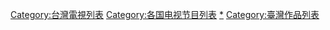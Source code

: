 [[Category:台灣電視列表|Category:台灣電視列表]]
[[Category:各国电视节目列表|Category:各国电视节目列表]]
[[Category:台灣電視節目|*]]
[[Category:臺灣作品列表|Category:臺灣作品列表]]